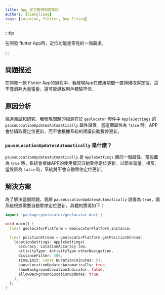 ```yaml
---
title: App 定位取得問題探討
authors: [liangliang]
tags: [Location, flutter, Bug Fixing]
---
```


:::tip

在開發 flutter App時，定位功能是常見的一個需求。

:::

## 問題描述

在開發一款 Flutter App的過程中，我發現App在使用期間一直持續取得定位，這不僅消耗大量電量，還可能導致用戶體驗不佳。

## 原因分析

經過測試和研究，我發現問題的根源在於 `geolocator` 套件中 `AppleSettings` 的 `pauseLocationUpdatesAutomatically` 屬性設置。當這個屬性為 `false` 時，APP會持續取得定位更新，而不會根據系統的建議自動暫停更新。

### `pauseLocationUpdatesAutomatically` 是什麼？

`pauseLocationUpdatesAutomatically` 是 `AppleSettings` 類的一個屬性，當設置為 `true` 時，系統會根據APP的使用情況自動暫停定位更新，以節省電量。相反，當設置為 `false` 時，系統將不會自動暫停定位更新。

## 解決方案

為了解決這個問題，我將 `pauseLocationUpdatesAutomatically` 設置為 `true`，讓系統根據需要自動暫停定位更新。具體的實現如下：

```dart
import 'package:geolocator/geolocator.dart';

void main() {
  final geolocatorPlatform = GeolocatorPlatform.instance;

  final positionStream = geolocatorPlatform.getPositionStream(
    locationSettings: AppleSettings(
      accuracy: LocationAccuracy.low,
      activityType: ActivityType.otherNavigation,
      distanceFilter: 500,
      timeLimit: const Duration(minutes: 5),
      pauseLocationUpdatesAutomatically: true,
      showBackgroundLocationIndicator: false,
      allowBackgroundLocationUpdates: true,
    ),
  );
}
